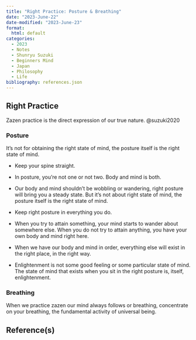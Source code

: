 ```yaml
---
title: "Right Practice: Posture & Breathing"
date: "2023-June-22"
date-modified: "2023-June-23"
format: 
  html: default
categories:
  - 2023
  - Notes
  - Shunryu Suzuki
  - Beginners Mind
  - Japan
  - Philosophy
  - Life
bibliography: references.json
---
```


## Right Practice

Zazen practice is the direct expression of our true nature. @suzuki2020

### Posture

It's not for obtaining the right state of mind, the posture itself is the right state of mind.

-   Keep your spine straight.

-   In posture, you're not one or not two. Body and mind is both.

-   Our body and mind shouldn't be wobbling or wandering, right posture will bring you a steady state. But it's not about right state of mind, the posture itself is the right state of mind.

-   Keep right posture in everything you do.

-   When you try to attain something, your mind starts to wander about somewhere else. When you do not try to attain anything, you have your own body and mind right here.

-   When we have our body and mind in order, everything else will exist in the right place, in the right way.

-   Enlightenment is not some good feeling or some particular state of mind. The state of mind that exists when you sit in the right posture is, itself, enlightenment.

### Breathing

When we practice zazen our mind always follows or breathing, concentrate on your breathing, the fundamental activity of universal being.

## Reference(s)
